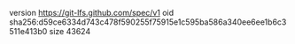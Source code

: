 version https://git-lfs.github.com/spec/v1
oid sha256:d59ce6334d743c478f590255f75915e1c595ba586a340ee6ee1b6c3511e413b0
size 43624
